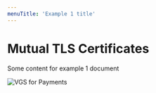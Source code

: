 ```yaml
---
menuTitle: 'Example 1 title'
---
```


# Mutual TLS Certificates

<Note
    message="Note"
    type="warning"
    description="This is example of doc 1"
/>

Some content for example 1 document

<img src="../static/first_created_credentials.png" alt="VGS for Payments" class="full-width" />
